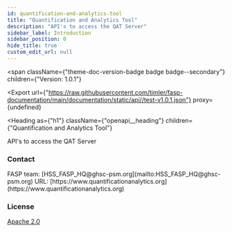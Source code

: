 ```yaml
---
id: quantification-and-analytics-tool
title: "Quantification and Analytics Tool"
description: "API's to access the QAT Server"
sidebar_label: Introduction
sidebar_position: 0
hide_title: true
custom_edit_url: null
---
```



<span
  className={"theme-doc-version-badge badge badge--secondary"}
  children={"Version: 1.0.1"}
>
</span>

<Export
  url={"https://raw.githubusercontent.com/timler/fasp-documentation/main/documentation/static/api//test-v1.0.1.json"}
  proxy={undefined}
>
  
</Export>

<Heading
  as={"h1"}
  className={"openapi__heading"}
  children={"Quantification and Analytics Tool"}
>
</Heading>



API's to access the QAT Server

<div
  style={{"display":"flex","flexDirection":"column","marginBottom":"var(--ifm-paragraph-margin-bottom)"}}
>
  <h3
    style={{"marginBottom":"0.25rem"}}
  >
    Contact
  </h3><span>
    FASP team: [HSS_FASP_HQ@ghsc-psm.org](mailto:HSS_FASP_HQ@ghsc-psm.org)
  </span><span>
    URL: [https://www.quantificationanalytics.org](https://www.quantificationanalytics.org)
  </span>
</div><div
  style={{"marginBottom":"var(--ifm-paragraph-margin-bottom)"}}
>
  <h3
    style={{"marginBottom":"0.25rem"}}
  >
    License
  </h3><a
    href={"https://foo.bar"}
  >
    Apache 2.0
  </a>
</div>
      